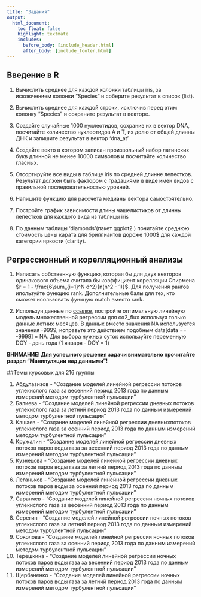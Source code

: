 ```yaml
---
title: "Задания"
output:
  html_document:
    toc_float: false
    highlight: textmate
    includes:
      before_body: [include_header.html]
      after_body: [include_footer.html]
---
```


## Введение в R 


1. Вычислить среднее для каждой колонки таблицы iris, за исключением колонки "Species" и соберите результат в список (list).

2. Вычислить среднее для каждой строки, исключив перед этим колонку "Species" и сохраните результат в векторе.

3. Создайте случайные 1000 нуклеотидов, сохранив их в вектор DNA, посчитайте количество нуклеотидов A и T, их долю от общей длинны ДНК и запишите результат в вектор 'dna_at'

4. Создайте векто в котором записан произвольный набор латинских букв длинной не менее 10000 символов и посчитайте количество гласных.

5. Отсортируйте все виды в таблице iris по средней длинне лепестков. Результат должен быть фактором с градациями в виде имен видов с правильной последовательностью уровней.

6. Напишите функцию для рассчета медианы вектора самостоятельно.

7. Постройте график зависимости длины чашелистиков от длинны лепестков для каждого вида из таблицы iris

8. По данным таблицы 'diamonds'(пакет ggplot2 ) почитайте среднюю стоимость цены карата для бриллиантов дороже 1000$ для каждой категории яркости (clarity).

## Регрессионный и корелляционный анализы

1. Написать собственную функцию, которая бы для двух векторов одинакового объема считала бы коэффициент корелляции Спирмена  $r = 1 - \frac{6\sum_{i=1}^N d^2}{n(n^2 - 1)}$.  Для получения рангов ипользуйте функцию rank. Дополнительные балы для тех, кто сможет исользовать функцую match вместо rank.

2. Используя данные по [ссылке][l1], постройте оптимальную линейную модель множественной регрессии для co2_flux используя только данные летних месяцев. В данных вместо значения NA используется значения -9999, исправьте это действием подобным data[data == -9999] = NA. Для выбора нужных суток используйте переменную DOY - день года (1 января - DOY = 1)

**ВНИМАНИЕ! Для успешного решения задачи внимательно прочитайте раздел "Манипуляции над данными"!**

##Темы курсовых для 216 группы

1. Абдулазизов  - "Создание моделей линейной регрессии потоков углекислого газа за весенний период 2013 года по данным измерений методом турбулентной пульсации" 
2. Балиева - "Создание моделей линейной регрессии дневных потоков углекислого газа за летний период 2013 года по данным измерений методом турбулентной пульсации" 
3. Кашаев - "Создание моделей линейной регрессии дневныхпотоков углекислого газа за осенний период 2013 года по данным измерений методом турбулентной пульсации" 
4. Кружалин - "Создание моделей линейной регрессии дневных потоков паров воды газа за весенний период 2013 года по данным измерений методом турбулентной пульсации" 
5. Кузнецова - "Создание моделей линейной регрессии дневных потоков паров воды газа за летний период 2013 года по данным измерений методом турбулентной пульсации" 
6. Леганьков - "Создание моделей линейной регрессии дневных потоков паров воды за осенний период 2013 года по данным измерений методом турбулентной пульсации" 
7. Саранчев   - "Создание моделей линейной регрессии ночных потоков углекислого газа за весенний период 2013 года по данным измерений методом турбулентной пульсации" 
8. Серегин - "Создание моделей линейной регрессии ночных потоков углекислого газа за летний период 2013 года по данным измерений методом турбулентной пульсации" 
9. Соколова - "Создание моделей линейной регрессии ночных потоков углекислого газа за осенний период 2013 года по данным измерений методом турбулентной пульсации" 
10. Терешкина - "Создание моделей линейной регрессии ночных потоков паров воды газа за весенний период 2013 года по данным измерений методом турбулентной пульсации" 
11. Щербаненко - "Создание моделей линейной регрессии ночных потоков паров воды газа за летний период 2013 года по данным измерений методом турбулентной пульсации" 



[l1]:https://www.dropbox.com/s/erhs9hoj4vhrz0b/eddypro.csv?dl=1 

